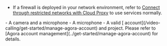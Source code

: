 
<Windows />
<Android />
<Ios />
<MacOS />
<Web />
<ReactNative />
<ReactJS />
<Electron />
<Flutter />
<Unity />
<Unreal />

- If a firewall is deployed in your network environment, refer to [Connect through restricted networks with Cloud Proxy](../core-functionality/cloud-proxy) to use <Vg k="COMPANY" /> services normally.
<ProductWrapper product="video-calling, interactive-live-streaming, broadcast-streaming">
- A camera and a microphone
</ProductWrapper>
<ProductWrapper product="voice-calling">
- A microphone
</ProductWrapper>
- A valid [<Vg k="COMPANY" /> account](/video-calling/get-started/manage-agora-account) and project. Please refer to [Agora account management](../get-started/manage-agora-account) for details.

